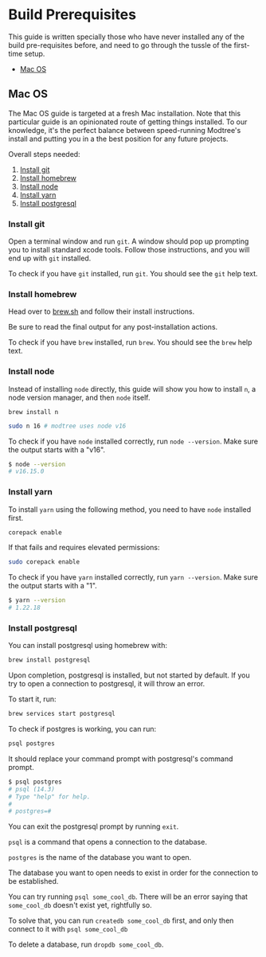 # Build Prerequisites

This guide is written specially those who have never installed any of
the build pre-requisites before, and need to go through the tussle of
the first-time setup.

- [Mac OS](#mac-os)

## Mac OS

The Mac OS guide is targeted at a fresh Mac installation. Note that
this particular guide is an opinionated route of getting things
installed. To our knowledge, it's the perfect balance between
speed-running Modtree's install and putting you in a the best position
for any future projects.

Overall steps needed:

1. [Install git](#install-git)
2. [Install homebrew](#install-homebrew)
3. [Install node](#install-node)
4. [Install yarn](#install-yarn)
5. [Install postgresql](#install-postgresql)

### Install git

Open a terminal window and run `git`. A window should pop up prompting
you to install standard xcode tools. Follow those instructions, and
you will end up with `git` installed.

To check if you have `git` installed, run `git`. You should see the
`git` help text.

### Install homebrew

Head over to [brew.sh](https://brew.sh/) and follow their install
instructions.

Be sure to read the final output for any post-installation actions.

To check if you have `brew` installed, run `brew`. You should see the
`brew` help text.

### Install node

Instead of installing `node` directly, this guide will show you how to
install `n`, a node version manager, and then `node` itself.

```
brew install n
```

```bash
sudo n 16 # modtree uses node v16
```

To check if you have `node` installed correctly, run `node --version`.
Make sure the output starts with a "v16".

```bash
$ node --version
# v16.15.0
```

### Install yarn

To install `yarn` using the following method, you need to have `node`
installed first.

```bash
corepack enable
```

If that fails and requires elevated permissions:

```bash
sudo corepack enable
```

To check if you have `yarn` installed correctly, run `yarn --version`.
Make sure the output starts with a "1".

```bash
$ yarn --version
# 1.22.18
```

### Install postgresql

You can install postgresql using homebrew with:

```bash
brew install postgresql
```

Upon completion, postgresql is installed, but not started by default.
If you try to open a connection to postgresql, it will throw an error.

To start it, run:

```bash
brew services start postgresql
```

To check if postgres is working, you can run:

```bash
psql postgres
```

It should replace your command prompt with postgresql's command
prompt.

```bash
$ psql postgres
# psql (14.3)
# Type "help" for help.
# 
# postgres=#
```

You can exit the postgresql prompt by running `exit`.

`psql` is a command that opens a connection to the database.

`postgres` is the name of the database you want to open.

The database you want to open needs to exist in order for the
connection to be established.

You can try running `psql some_cool_db`. There will be an error saying
that `some_cool_db` doesn't exist yet, rightfully so.

To solve that, you can run `createdb some_cool_db` first, and only
then connect to it with `psql some_cool_db`

To delete a database, run `dropdb some_cool_db`. 

